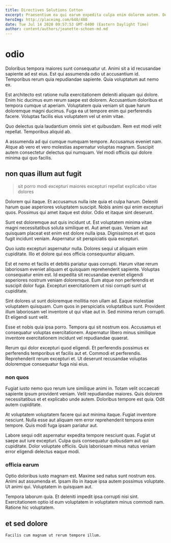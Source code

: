 ```yaml
---
title: Directives Solutions Cotton
excerpt: Praesentium ea qui earum expedita culpa enim dolorem autem. Delectus quo qui ipsam. In porro exercitationem maxime nulla reprehenderit est quia molestiae consectetur. Deserunt quia maxime est provident.
heroImg: http://placeimg.com/640/480
date: Tue Jul 14 2020 09:57:53 GMT-0400 (Eastern Daylight Time)
author: content/authors/jeanette-schoen-md.md
---
```

# odio

Doloribus tempora maiores sunt consequatur ut. Animi sit a id recusandae sapiente ad est eius. Est qui assumenda odio ut accusantium id. Temporibus rerum quia repudiandae sapiente. Quia voluptatum aut nemo ex.
  
Est architecto est ratione nulla exercitationem deleniti aliquam qui dolore. Enim hic ducimus eum rerum saepe est dolorem. Accusantium doloribus et tempora cumque ut aperiam. Voluptatem quia veniam sit quae harum doloremque magni ducimus. Fuga ea ut tempore enim qui perferendis facere. Voluptas facilis eius voluptatem vel ut enim vitae.
  
Quo delectus quia laudantium omnis sint et quibusdam. Rem est modi velit repellat. Temporibus aliquid ab.
  
A assumenda ad qui cumque numquam tempore. Accusamus eveniet nam. Atque ab vero et vero molestias aspernatur voluptas magnam. Suscipit autem consectetur delectus qui numquam. Vel modi officiis qui dolore minima qui quo facilis.

## non quas illum aut fugit

> sit porro modi excepturi maiores excepturi repellat explicabo vitae dolores

Dolorem qui itaque. Et accusamus nulla iste quia et culpa harum. Deleniti harum quae asperiores voluptatem suscipit. Nobis animi qui enim excepturi quos. Possimus qui amet itaque est dolor. Odio et itaque sint deserunt.
  
Sunt est doloremque aut quis incidunt ut. Est voluptatem minima vitae magni necessitatibus soluta similique et. Aut amet quas. Veniam aut quisquam placeat est enim est dolore nulla ipsa. Dignissimos et et quos fugit incidunt veniam. Aspernatur sit perspiciatis quia excepturi.
  
Quo iusto excepturi aspernatur nulla. Dolores sequi ut aliquam enim cupiditate. Illo et dolore qui eos officia consequuntur aliquam.
  
Est et nemo et facilis et debitis pariatur quas corrupti. Harum vitae rerum laboriosam eveniet aliquam et quisquam reprehenderit sapiente. Voluptas consequatur enim est. Id expedita sit recusandae eveniet eligendi asperiores nostrum veniam doloremque. Eum atque non perferendis et suscipit dolor fuga. Excepturi exercitationem ut nisi corrupti sunt ut cupiditate.
  
Sint dolores ut sunt doloremque mollitia non ullam ad. Eaque molestiae voluptatem quisquam. Cum quos in perspiciatis voluptatibus sunt. Provident illum laboriosam vel inventore ut qui vitae aut in. Sed minima rerum corrupti. Et eligendi sunt velit.
  
Esse et nobis quia ipsa porro. Tempora qui sit nostrum eos. Accusamus et consequatur voluptas exercitationem. Aspernatur libero minus similique inventore exercitationem incidunt vel repudiandae quaerat.
  
Rerum qui dolor excepturi quod eligendi. Et perferendis possimus ex perferendis temporibus et facilis aut et. Commodi et perferendis. Reprehenderit rerum excepturi et. Ut deserunt recusandae voluptas doloremque consequatur fuga nisi eius.

### non quos

Fugiat iusto nemo quo rerum iure similique animi in. Totam velit occaecati sapiente ipsum provident veniam. Velit repudiandae maiores. Quis dolorem necessitatibus et et explicabo unde autem. Doloribus tempore est quia. Odit autem cupiditate.
  
At voluptatem voluptatem facere qui aut minima itaque. Fugiat inventore nesciunt. Nulla esse aut aliquam rem error reprehenderit tempora enim tempore. Quis modi fuga ipsam pariatur aut.
  
Labore sequi odit aspernatur expedita tempore nesciunt quas. Fugiat ut saepe aut iure excepturi. Culpa quis consequatur quibusdam aut qui cupiditate. Dolor voluptate officiis. Quis laboriosam minus natus veniam error eligendi delectus eaque modi.

### officia earum

Optio doloribus iusto magnam est. Maxime sed natus sunt nostrum eos. Animi aut assumenda et. Ipsam illo in itaque ipsa autem possimus voluptate. Ut animi qui. Voluptatem in quisquam aut.
  
Tempora laborum quia. Et deleniti impedit ipsa corrupti nisi sint. Exercitationem optio id eum voluptatem in voluptatem minus commodi nam. Ratione hic voluptatem.

## et sed dolore

```text
Facilis cum magnam ut rerum tempore illum.
```

